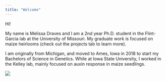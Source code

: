 ```yaml
---
title: "Welcome"
---
```

Hi! 

My name is Melissa Draves and I am a 2nd year Ph.D. student in the Flint-Garcia lab at the University of Missouri. My graduate work is focused on maize heirlooms (check out the projects tab to learn more). 

I am originally from Michigan, and moved to Ames, Iowa in 2018 to start my Bachelors of Science in Genetics. While at Iowa State University, I worked in the Kelley lab, mainly focused on auxin response in maize seedlings. 


![](Field-1.jpg)